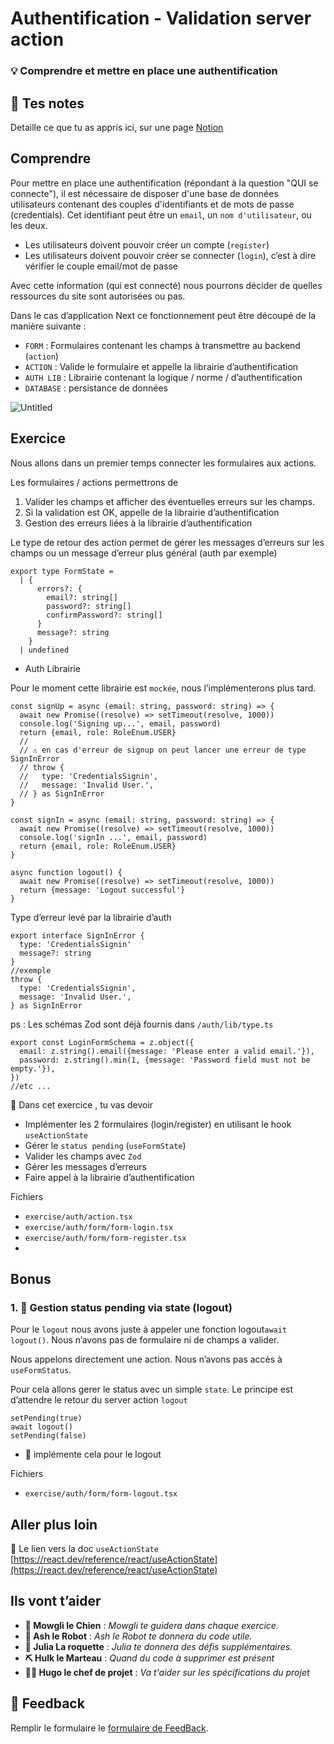 # Authentification - Validation server action

### 💡 Comprendre et mettre en place une authentification

## 📝 Tes notes

Detaille ce que tu as appris ici, sur une page [Notion](https://go.mikecodeur.com/course-notes-template)

## Comprendre

Pour mettre en place une authentification (répondant à la question "QUI se connecte"), il est nécessaire de disposer d'une base de données utilisateurs contenant des couples d'identifiants et de mots de passe (credentials). Cet identifiant peut être un `email`, un `nom d'utilisateur`, ou les deux.

- Les utilisateurs doivent pouvoir créer un compte (`register`)
- Les utilisateurs doivent pouvoir créer se connecter (`login`), c’est à dire vérifier le couple email/mot de passe

Avec cette information (qui est connecté) nous pourrons décider de quelles ressources du site sont autorisées ou pas.

Dans le cas d’application Next ce fonctionnement peut être découpé de la manière suivante :

- `FORM` : Formulaires contenant les champs à transmettre au backend (`action`)
- `ACTION` : Valide le formulaire et appelle la librairie d’authentification
- `AUTH LIB` : Librairie contenant la logique / norme / d’authentification
- `DATABASE` : persistance de données

![Untitled](/course/form-action-lib-db.png)

## Exercice

Nous allons dans un premier temps connecter les formulaires aux actions.

Les formulaires / actions permettrons de

1. Valider les champs et afficher des éventuelles erreurs sur les champs.
2. Si la validation est OK, appelle de la librairie d’authentification
3. Gestion des erreurs liées à la librairie d’authentification

Le type de retour des action permet de gérer les messages d’erreurs sur les champs ou un message d’erreur plus général (auth par exemple)

```tsx
export type FormState =
  | {
      errors?: {
        email?: string[]
        password?: string[]
        confirmPassword?: string[]
      }
      message?: string
    }
  | undefined
```

- Auth Librairie

Pour le moment cette librairie est `mockée`, nous l’implémenterons plus tard.

```tsx
const signUp = async (email: string, password: string) => {
  await new Promise((resolve) => setTimeout(resolve, 1000))
  console.log('Signing up...', email, password)
  return {email, role: RoleEnum.USER}
  //
  // ⚠️ en cas d'erreur de signup on peut lancer une erreur de type SignInError
  // throw {
  //   type: 'CredentialsSignin',
  //   message: 'Invalid User.',
  // } as SignInError
}

const signIn = async (email: string, password: string) => {
  await new Promise((resolve) => setTimeout(resolve, 1000))
  console.log('signIn ...', email, password)
  return {email, role: RoleEnum.USER}
}

async function logout() {
  await new Promise((resolve) => setTimeout(resolve, 1000))
  return {message: 'Logout successful'}
}
```

Type d’erreur levé par la librairie d’auth

```tsx
export interface SignInError {
  type: 'CredentialsSignin'
  message?: string
}
//exemple
throw {
  type: 'CredentialsSignin',
  message: 'Invalid User.',
} as SignInError
```

ps : Les schémas Zod sont déjà fournis dans `/auth/lib/type.ts`

```tsx
export const LoginFormSchema = z.object({
  email: z.string().email({message: 'Please enter a valid email.'}),
  password: z.string().min(1, {message: 'Password field must not be empty.'}),
})
//etc ...
```

🐶 Dans cet exercice , tu vas devoir

- Implémenter les 2 formulaires (login/register) en utilisant le hook `useActionState`
- Gérer le `status pending` (`useFormState`)
- Valider les champs avec `Zod`
- Gérer les messages d’erreurs
- Faire appel à la librairie d’authentification

Fichiers

- `exercise/auth/action.tsx`
- `exercise/auth/form/form-login.tsx`
- `exercise/auth/form/form-register.tsx`
-

## Bonus

### 1. 🚀 Gestion status pending via state (logout)

Pour le `logout` nous avons juste à appeler une fonction logout`await  logout()`. Nous n’avons pas de formulaire ni de champs a valider.

Nous appelons directement une action. Nous n’avons pas accès à `useFormStatus`.

Pour cela allons gerer le status avec un simple `state`. Le principe est d’attendre le retour du server action `logout`

```tsx
setPending(true)
await logout()
setPending(false)
```

- **🐶** implémente cela pour le logout

Fichiers

- `exercise/auth/form/form-logout.tsx`

###

## Aller plus loin

📑 Le lien vers la doc `useActionState` [https://react.dev/reference/react/useActionState](https://react.dev/reference/react/useActionState)

## Ils vont t’aider

- **🐶 Mowgli le Chien** : _Mowgli te guidera dans chaque exercice._
- **🤖 Ash le Robot** : _Ash le Robot te donnera du code utile._
- **🚀 Julia La roquette** : _Julia te donnera des défis supplémentaires._
- **⛏️ Hulk le Marteau** : _Quand du code à supprimer est présent_
- **👨‍✈️ Hugo le chef de projet** : _Va t'aider sur les spécifications du projet_

## 🐜 Feedback

Remplir le formulaire le [formulaire de FeedBack](https://go.mikecodeur.com/cours-next-avis?entry.1912869708=Next%20PRO&entry.1430994900=5.Next%20Auth&entry.533578441=02%20validation%20action).

